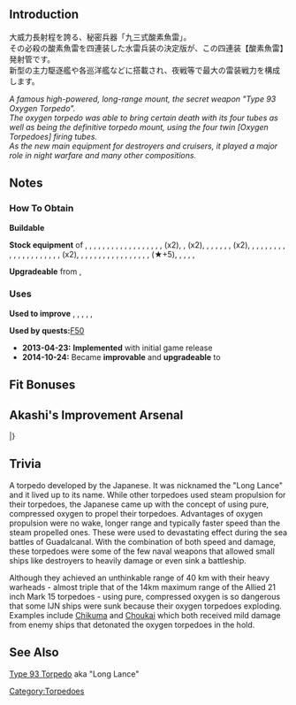 {{EquipmentInfo|15}}

==Introduction==
大威力長射程を誇る、秘密兵器「九三式酸素魚雷」。<br />
その必殺の酸素魚雷を四連装した水雷兵装の決定版が、この四連装【酸素魚雷】発射管です。<br />
新型の主力駆逐艦や各巡洋艦などに搭載され、夜戦等で最大の雷装戦力を構成します。

''A famous high-powered, long-range mount, the secret weapon "Type 93 Oxygen Torpedo".<br/>The oxygen torpedo was able to bring certain death with its four tubes as well as being the definitive torpedo mount, using the four twin [Oxygen Torpedoes] firing tubes.<br/>As the new main equipment for destroyers and cruisers, it played a major role in night warfare and many other compositions.''

==Notes==
<div class="mw-collapsible"><h3>How To Obtain</h3>
<div class="mw-collapsible-content">
'''Buildable'''

'''Stock equipment''' of {{Ship/Link|Akigumo Kai Ni}}, {{Ship/Link|Akigumo Kai}}, {{Ship/Link|Akizuki}}, {{Ship/Link|Amatsukaze Kai}}, {{Ship/Link|Arare Kai Ni}}, {{Ship/Link|Arare Kai}}, {{Ship/Link|Arashio Kai Ni}}, {{Ship/Link|Arashio Kai}}, {{Ship/Link|Asashio Kai}}, {{Ship/Link|Ashigara Kai}}, {{Ship/Link|Atago Kai}}, {{Ship/Link|Chikuma Kai}}, {{Ship/Link|Choukai Kai}}, {{Ship/Link|Hagikaze Kai}}, {{Ship/Link|Haguro Kai}}, {{Ship/Link|Hatsukaze Kai}}, {{Ship/Link|Hatsuzuki}}, {{Ship/Link|Isuzu Kai}}, {{Ship/Link|Jintsuu Kai Ni}} (x2), {{Ship/Link|Jintsuu Kai}}, {{Ship/Link|Kagerou Kai Ni}} (x2), {{Ship/Link|Kagerou Kai}}, {{Ship/Link|Kasumi Kai}}, {{Ship/Link|Kawakaze Kai Ni}}, {{Ship/Link|Kazagumo Kai Ni}}, {{Ship/Link|Kinugasa Kai Ni}}, {{Ship/Link|Kiso Kai}}, {{Ship/Link|Kitakami Kai}} (x2), {{Ship/Link|Kuma Kai}}, {{Ship/Link|Kuroshio Kai}}, {{Ship/Link|Maikaze Kai}}, {{Ship/Link|Makigumo Kai Ni}}, {{Ship/Link|Makigumo Kai}}, {{Ship/Link|Maya Kai}}, {{Ship/Link|Michishio Kai}}, {{Ship/Link|Murasame Kai Ni}}, {{Ship/Link|Murasame Kai}}, {{Ship/Link|Myoukou Kai}}, {{Ship/Link|Nachi Kai Ni}}, {{Ship/Link|Nachi Kai}}, {{Ship/Link|Naganami Kai Ni}}, {{Ship/Link|Naganami Kai}}, {{Ship/Link|Nagara Kai}}, {{Ship/Link|Nagatsuki Kai}}, {{Ship/Link|Naka Kai Ni}}, {{Ship/Link|Naka Kai}}, {{Ship/Link|Natori Kai}}, {{Ship/Link|Okinami Kai Ni}}, {{Ship/Link|Ooi Kai}} (x2), {{Ship/Link|Ooshio Kai Ni}}, {{Ship/Link|Ooshio Kai}}, {{Ship/Link|Oyashio Kai}}, {{Ship/Link|Samidare Kai}}, {{Ship/Link|Sendai Kai}}, {{Ship/Link|Shiranui Kai}}, {{Ship/Link|Suzukaze Kai}}, {{Ship/Link|Takao Kai}}, {{Ship/Link|Take Kai}}, {{Ship/Link|Tama Kai Ni}}, {{Ship/Link|Tama Kai}}, {{Ship/Link|Tatsuta Kai}}, {{Ship/Link|Tenryuu Kai}}, {{Ship/Link|Teruzuki}}, {{Ship/Link|Tokitsukaze Kai}}, {{Ship/Link|Tone Kai}}, {{Ship/Link|Umikaze Kai Ni}} (★+5), {{Ship/Link|Yura Kai}}, {{Ship/Link|Yuudachi Kai Ni}}, {{Ship/Link|Yuudachi Kai}}, {{Ship/Link|Yuugumo Kai Ni}}, {{Ship/Link|Yuugumo Kai}}

'''Upgradeable''' from {{Equipment/Link|61cm Triple (Oxygen) Torpedo Mount}}, {{Equipment/Link|61cm Quadruple Torpedo Mount}}

</div></div>

<div class="mw-collapsible"><h3>Uses</h3>
<div class="mw-collapsible-content">
'''Used to improve''' {{Equipment/Link|61cm Quadruple (Oxygen) Torpedo Mount}}, {{Equipment/Link|53cm Twin Torpedo Mount}}, {{Equipment/Link|Prototype 61cm Sextuple (Oxygen) Torpedo Mount}}, {{Equipment/Link|533mm Triple Torpedo Mount}}, {{Equipment/Link|61cm Quadruple (Oxygen) Torpedo Mount Late Model}}, {{Equipment/Link|533mm Quintuple Torpedo Mount (Initial Model)}}

'''Used by quests: '''[[Quests#F50|F50]]

</div></div>


<div class="mw-collapsible><h3>Updates History</h3>
<div class="mw-collapsible-content>
* '''2013-04-23:''' '''Implemented''' with initial game release
* '''2014-10-24:''' Became '''improvable''' and '''upgradeable''' to {{Equipment/Link|61cm Quintuple (Oxygen) Torpedo Mount}}
</div></div>

==Fit Bonuses==
{{:61cm_Quadruple_(Oxygen)_Torpedo_Mount/Bonuses}}

==Akashi's Improvement Arsenal==
{{AkashiWorkshop}}
{{AkashiWorkshopLine
|Name={{PAGENAME}}
|ItemType=TorpedoWeapon
|Fuel=80
|Ammo=120
|Steel=80
|Baux=20
|Mats0-5=2/3
|Mats6-9=4/8
|Mats10=5/10
|Screws0-5=1/2
|Screws6-9=2/4
|Screws10=5/11
|EquipConsume0-5=-
|EquipConsume6-9=1x{{TorpedoWeapon|61cm Quad (Oxygen) Torpedo Mount}}
|EquipConsume10=3x{{TorpedoWeapon|61cm Quad (Oxygen) Torpedo Mount}}
|Sun=O<br>K
|Mon=O<br>K
|Tue=O<br>K
|Wed=O<br>K
|Thu=O<br>K
|Fri=O<br>K
|Sat=O<br>K
|2ndShip=[[Ooi]]<br>[[Kitakami]]
|Notes=Can be upgraded to [[61cm Quint (Oxygen) Torpedo Mount]].
}}
|}

==Trivia==
A torpedo developed by the Japanese. It was nicknamed the "Long Lance" and it lived up to its name. While other torpedoes used steam propulsion for their torpedoes, the Japanese came up with the concept of using pure, compressed oxygen to propel their torpedoes. Advantages of oxygen propulsion were no wake, longer range and typically faster speed than the steam propelled ones. These were used to devastating effect during the sea battles of Guadalcanal. With the combination of both speed and damage, these torpedoes were some of the few naval weapons that allowed small ships like destroyers to heavily damage or even sink a battleship.

Although they achieved an unthinkable range of 40 km with their heavy warheads - almost triple that of the 14km maximum range of the Allied 21 inch Mark 15 torpedoes - using pure, compressed oxygen is so dangerous that some IJN ships were sunk because their oxygen torpedoes exploding. Examples include [[Chikuma]] and [[Choukai]] which both received mild damage from enemy ships that detonated the oxygen torpedoes in the hold.

==See Also==
[http://en.wikipedia.org/wiki/Type_93_torpedo Type 93 Torpedo] aka "Long Lance"

{{Equipmentlist}}
[[Category:Torpedoes]]